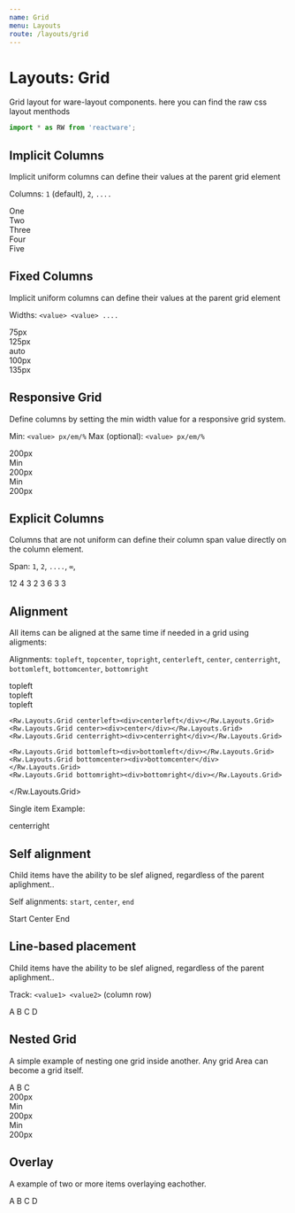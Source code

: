 ```yaml
---
name: Grid
menu: Layouts
route: /layouts/grid
---
```



# Layouts: Grid

Grid layout for ware-layout components. here you can find the raw css layout menthods

```jsx
import * as RW from 'reactware';
```

## Implicit Columns

Implicit uniform columns can define their values at the parent grid element

Columns: `1` (default), `2`, `....`

<Playground className="Rw_Layouts_Grid">
  <Rw.Layouts.Grid columns="3">
    <div>One</div>
    <div>Two</div>
    <div>Three</div>
    <div>Four</div>
    <div>Five</div>
  </Rw.Layouts.Grid>
</Playground>


## Fixed Columns

Implicit uniform columns can define their values at the parent grid element

Widths: `<value> <value> ....`

<Playground className="Rw_Layouts_Grid">
  <Rw.Layouts.Grid columns="5" widths="75px 125px auto 100px 135px">
    <div>75px</div>
    <div>125px</div>
    <div>auto</div>
    <div>100px</div>
    <div>135px</div>
  </Rw.Layouts.Grid>
</Playground>

## Responsive Grid

Define columns by setting the min width value for a responsive grid system.

Min: `<value> px/em/%`
Max (optional): `<value> px/em/%`

<Playground className="Rw_Layouts_Grid">
  <Rw.Layouts.Grid min="200px">
    <div>200px</div>
    <div>Min</div>
    <div>200px</div>
    <div>Min</div>
    <div>200px</div>
  </Rw.Layouts.Grid>
</Playground>

## Explicit Columns

Columns that are not uniform can define their column span value directly on the column element.

Span: `1`, `2`, `....`, `∞`, 

<Playground className="Rw_Layouts_Grid">
  <Rw.Layouts.Grid columns="12">
    <Rw.Layouts.Grid span="12">12</Rw.Layouts.Grid>
    <Rw.Layouts.Grid span="4">4</Rw.Layouts.Grid>
    <Rw.Layouts.Grid span="3">3</Rw.Layouts.Grid>
    <Rw.Layouts.Grid span="2">2</Rw.Layouts.Grid>
    <Rw.Layouts.Grid span="3">3</Rw.Layouts.Grid>
    <Rw.Layouts.Grid span="6">6</Rw.Layouts.Grid>
    <Rw.Layouts.Grid span="3">3</Rw.Layouts.Grid>
    <Rw.Layouts.Grid span="3">3</Rw.Layouts.Grid>
  </Rw.Layouts.Grid>
</Playground>

## Alignment

All items can be aligned at the same time if needed in a grid using aligments:

Alignments: `topleft`, `topcenter`, `topright`, `centerleft`, `center`, `centerright`, `bottomleft`, `bottomcenter`, `bottomright`

<Playground className="Rw_Layouts_Grid Rw_Layouts_Grid_Alignments">
  <Rw.Layouts.Grid columns={3} gap={'15px'}>
    <Rw.Layouts.Grid topleft><div>topleft</div></Rw.Layouts.Grid>
    <Rw.Layouts.Grid topcenter><div>topleft</div></Rw.Layouts.Grid>
    <Rw.Layouts.Grid topright><div>topleft</div></Rw.Layouts.Grid>

    <Rw.Layouts.Grid centerleft><div>centerleft</div></Rw.Layouts.Grid>
    <Rw.Layouts.Grid center><div>center</div></Rw.Layouts.Grid>
    <Rw.Layouts.Grid centerright><div>centerright</div></Rw.Layouts.Grid>

    <Rw.Layouts.Grid bottomleft><div>bottomleft</div></Rw.Layouts.Grid>
    <Rw.Layouts.Grid bottomcenter><div>bottomcenter</div></Rw.Layouts.Grid>
    <Rw.Layouts.Grid bottomright><div>bottomright</div></Rw.Layouts.Grid>
  </Rw.Layouts.Grid>
</Playground>

Single item Example:

<Playground className="Rw_Layouts_Grid">
  <Rw.Layouts.Grid centerright >
    <div>centerright</div>
  </Rw.Layouts.Grid>
</Playground>


## Self alignment

Child items have the ability to be slef aligned, regardless of the parent aplighment..

Self alignments: `start`, `center`, `end`

<Playground className="Rw_Layouts_Grid">
  <Rw.Layouts.Grid>
    <Rw.Layouts.Grid self start>Start</Rw.Layouts.Grid>
    <Rw.Layouts.Grid self center>Center</Rw.Layouts.Grid>
    <Rw.Layouts.Grid self end>End</Rw.Layouts.Grid>
  </Rw.Layouts.Grid>
</Playground>

## Line-based placement

Child items have the ability to be slef aligned, regardless of the parent aplighment..

Track: `<value1> <value2>` (column row) 

<Playground className="Rw_Layouts_Grid">
  <Rw.Layouts.Grid columns="3">
    <Rw.Layouts.Grid track="1/3 1">A</Rw.Layouts.Grid>
    <Rw.Layouts.Grid track="3 1/3">B</Rw.Layouts.Grid>
    <Rw.Layouts.Grid track="1 2">C</Rw.Layouts.Grid>
    <Rw.Layouts.Grid track="2 2">D</Rw.Layouts.Grid>
  </Rw.Layouts.Grid>
</Playground>

## Nested Grid

A simple example of nesting one grid inside another. Any grid Area can become a grid itself.

<Playground className="Rw_Layouts_Grid">
  <Rw.Layouts.Grid columns="3">
    <Rw.Layouts.Grid track="1/3 1">A</Rw.Layouts.Grid>
    <Rw.Layouts.Grid track="3 1/3">B</Rw.Layouts.Grid>
    <Rw.Layouts.Grid track="1 2">C</Rw.Layouts.Grid>
    <Rw.Layouts.Grid track="2 2">
      <Rw.Layouts.Grid min="50px">
        <div>200px</div>
        <div>Min</div>
        <div>200px</div>
        <div>Min</div>
        <div>200px</div>
      </Rw.Layouts.Grid>
    </Rw.Layouts.Grid>
  </Rw.Layouts.Grid>
</Playground>

## Overlay

A example of two or more items overlaying eachother.

<Playground className="Rw_Layouts_Grid">
  <Rw.Layouts.Grid columns="3">
    <Rw.Layouts.Grid track="1/3 1">A</Rw.Layouts.Grid>
    <Rw.Layouts.Grid track="3 1/3">B</Rw.Layouts.Grid>
    <Rw.Layouts.Grid track="1 2">C</Rw.Layouts.Grid>
    <Rw.Layouts.Grid track="2 2">D</Rw.Layouts.Grid>
    <Rw.Layouts.Grid 
      style={{background: 'rgba(11,95,255,0.5)'}} 
      track="1/3 1/3">
    </Rw.Layouts.Grid>
  </Rw.Layouts.Grid>
</Playground>


<PropsTable of={Rw.Layouts.Grid} />
